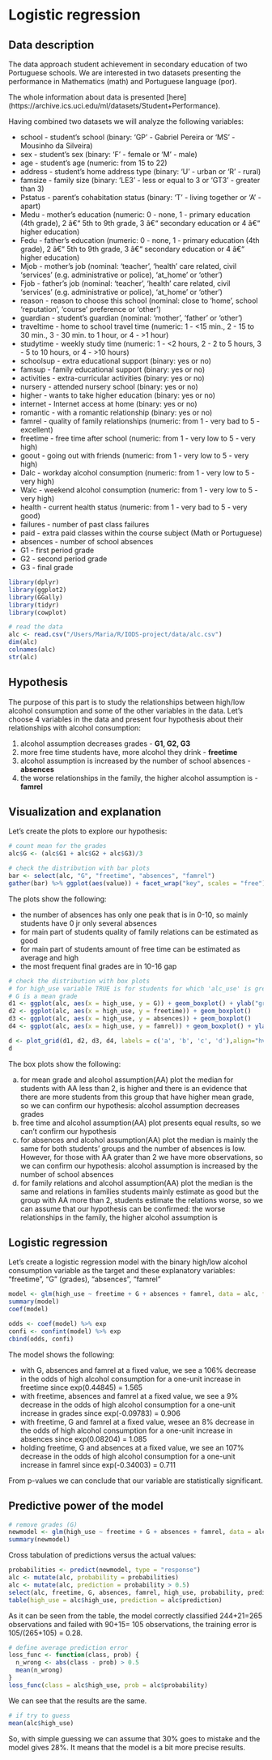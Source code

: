# Logistic regression

## Data description

The data approach student achievement in secondary education of two Portuguese schools.
We are interested in two datasets presenting the performance in Mathematics (math) and Portuguese language (por). 

The whole information about data is presented [here] (https://archive.ics.uci.edu/ml/datasets/Student+Performance). 

Having combined two datasets we will analyze the following variables:

* school - student's school (binary: 'GP' - Gabriel Pereira or 'MS' - Mousinho da Silveira)
* sex - student's sex (binary: 'F' - female or 'M' - male)
* age - student's age (numeric: from 15 to 22)
* address - student's home address type (binary: 'U' - urban or 'R' - rural)
* famsize - family size (binary: 'LE3' - less or equal to 3 or 'GT3' - greater than 3)
* Pstatus - parent's cohabitation status (binary: 'T' - living together or 'A' - apart)
* Medu - mother's education (numeric: 0 - none, 1 - primary education (4th grade), 2 â€“ 5th to 9th grade, 3 â€“ secondary education or 4 â€“ higher education)
* Fedu - father's education (numeric: 0 - none, 1 - primary education (4th grade), 2 â€“ 5th to 9th grade, 3 â€“ secondary education or 4 â€“ higher education)
* Mjob - mother's job (nominal: 'teacher', 'health' care related, civil 'services' (e.g. administrative or police), 'at_home' or 'other')
* Fjob - father's job (nominal: 'teacher', 'health' care related, civil 'services' (e.g. administrative or police), 'at_home' or 'other')
* reason - reason to choose this school (nominal: close to 'home', school 'reputation', 'course' preference or 'other')
* guardian - student's guardian (nominal: 'mother', 'father' or 'other')
* traveltime - home to school travel time (numeric: 1 - <15 min., 2 - 15 to 30 min., 3 - 30 min. to 1 hour, or 4 - >1 hour)
* studytime - weekly study time (numeric: 1 - <2 hours, 2 - 2 to 5 hours, 3 - 5 to 10 hours, or 4 - >10 hours)
* schoolsup - extra educational support (binary: yes or no)
* famsup - family educational support (binary: yes or no)
* activities - extra-curricular activities (binary: yes or no)
* nursery - attended nursery school (binary: yes or no)
* higher - wants to take higher education (binary: yes or no)
* internet - Internet access at home (binary: yes or no)
* romantic - with a romantic relationship (binary: yes or no)
* famrel - quality of family relationships (numeric: from 1 - very bad to 5 - excellent)
* freetime - free time after school (numeric: from 1 - very low to 5 - very high)
* goout - going out with friends (numeric: from 1 - very low to 5 - very high)
* Dalc - workday alcohol consumption (numeric: from 1 - very low to 5 - very high)
* Walc - weekend alcohol consumption (numeric: from 1 - very low to 5 - very high)
* health - current health status (numeric: from 1 - very bad to 5 - very good)
* failures - number of past class failures
* paid - extra paid classes within the course subject (Math or Portuguese) 
* absences - number of school absences
* G1 - first period grade 
* G2 - second period grade 
* G3 - final grade

```r
library(dplyr)
library(ggplot2)
library(GGally)
library(tidyr)
library(cowplot)
```

```r
# read the data
alc <- read.csv("/Users/Maria/R/IODS-project/data/alc.csv")
dim(alc)
colnames(alc)
str(alc)
```
## Hypothesis

The purpose of this part is to study the relationships between high/low alcohol consumption and some of the other variables in the data. 
Let's choose 4  variables in the data and present four hypothesis about their relationships with alcohol consumption:

1) alcohol assumption decreases grades - **G1, G2, G3**
2) more free time students have, more alcohol they drink - **freetime**
3) alcohol assumption is increased by the number of school absences - **absences**
4) the worse relationships in the family, the higher alcohol assumption is - **famrel**

## Visualization and explanation

Let's create the plots to explore our hypothesis:

```r
# count mean for the grades
alc$G <- (alc$G1 + alc$G2 + alc$G3)/3
```


```r
# check the distribution with bar plots
bar <- select(alc, "G", "freetime", "absences", "famrel")
gather(bar) %>% ggplot(aes(value)) + facet_wrap("key", scales = "free") + geom_bar()
```
The plots show the following:

* the number of absences has only one peak that is in 0-10, so mainly students have 0 jr only several absences
* for main part of students quality of family relations can be estimated as good
* for main part of students amount of free time can be estimated as average and high
* the most frequent final grades are in 10-16 gap

```r
# check the distribution with box plots
# for high_use variable TRUE is for students for which 'alc_use' is greater than 2, otherwise FALSE
# G is a mean grade
d1 <- ggplot(alc, aes(x = high_use, y = G)) + geom_boxplot() + ylab("grade")
d2 <- ggplot(alc, aes(x = high_use, y = freetime)) + geom_boxplot() 
d3 <- ggplot(alc, aes(x = high_use, y = absences)) + geom_boxplot() 
d4 <- ggplot(alc, aes(x = high_use, y = famrel)) + geom_boxplot() + ylab("family relations")

d <- plot_grid(d1, d2, d3, d4, labels = c('a', 'b', 'c', 'd'),align="hv")
d
```
The box plots show the following:

a) for mean grade and alcohol assumption(AA) plot the median for students with AA less than 2, is higher and there is an evidence that there are more students from this group that have higher mean grade, so we can confirm our hypothesis: alcohol assumption decreases grades
b) free time and alcohol assumption(AA) plot presents equal results, so we can't confirm our hypothesis
c) for absences and alcohol assumption(AA) plot the median is mainly the same for both students' groups and the number of absences is low. However, for those with AA grater than 2 we have more observations, so we can confirm our hypothesis: alcohol assumption is increased by the number of school absences
d) for family relations and alcohol assumption(AA) plot the median is the same and relations in families students mainly estimate as good but the group with AA more than 2, students estimate the relations worse, so we can assume that our hypothesis can be confirmed: the worse relationships in the family, the higher alcohol assumption is


## Logistic regression

Let's create a logistic regression model with the binary high/low alcohol consumption variable as the target and these explanatory variables: "freetime", "G" (grades), "absences", "famrel"

```r
model <- glm(high_use ~ freetime + G + absences + famrel, data = alc, family = "binomial")
summary(model)
coef(model)
```

```r
odds <- coef(model) %>% exp
confi <- confint(model) %>% exp
cbind(odds, confi)
```

The model shows the following:

* with G, absences and famrel at a fixed value, we see a 106% decrease in the odds of high alcohol consumption for a one-unit increase in freetime since exp(0.44845) = 1.565
* with freetime, absences and famrel at a fixed value, we see a 9% decrease in the odds of high alcohol consumption for a one-unit increase in grades since exp(-0.09783) = 0.906
* with freetime, G and famrel at a fixed value, wesee an 8% decrease in the odds of high alcohol consumption for a one-unit increase in absences since exp(0.08204) = 1.085 
* holding freetime, G and absences at a fixed value, we see an 107% decrease in the odds of high alcohol consumption for a one-unit increase in famrel since exp(-0.34003) = 0.711 

From p-values we can conclude that our variable are statistically significant.


## Predictive power of the model

```r
# remove grades (G)
newmodel <- glm(high_use ~ freetime + G + absences + famrel, data = alc, family = "binomial")
summary(newmodel)
```

Cross tabulation of predictions versus the actual values:
```r
probabilities <- predict(newmodel, type = "response")
alc <- mutate(alc, probability = probabilities)
alc <- mutate(alc, prediction = probability > 0.5)
select(alc, freetime, G, absences, famrel, high_use, probability, prediction) %>% tail(10)
table(high_use = alc$high_use, prediction = alc$prediction)
```
As it can be seen from the table, the model correctly classified 244+21=265 observations and failed with 90+15= 105 observations, the training error is 105/(265+105) = 0.28.


```r
# define average prediction error
loss_func <- function(class, prob) {
  n_wrong <- abs(class - prob) > 0.5
  mean(n_wrong)
}
loss_func(class = alc$high_use, prob = alc$probability)
```
We can see that the results are the same.

```r
# if try to guess
mean(alc$high_use)
```

So, with simple guessing we can assume that 30% goes to mistake and the model gives 28%. It means that the model is a bit more precise results.

